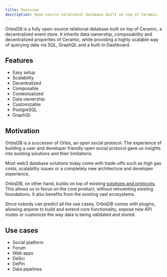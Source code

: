 ```yaml
---
title: Overview
description: Open-source relational database built on top of Ceramic.
---
```


OrbisDB is a fully open-source relational database built on top of Ceramic, a decentralized event
store. It inherits data ownership, composability and decentralized properties of Ceramic, while
providing a highly scalable way of querying data via SQL, GraphQL and a built-in Dashboard.

## Features

- Easy setup
- Scalability
- Decentralized
- Composable
- Contextualized
- Data ownership
- Customizable
- PostgreSQL
- GraphQL

## Motivation

OrbisDB is a successor of Orbis, an open social protocol. The experience of building a user and
developer friendly open social protocol gave us insights into existing solutions and their
limitations.

Most web3 database solutions today come with trade-offs such as high gas costs, scalability issues
or a completely new architecture and developer experience.

OrbisDB, on other hand, builds on top of existing
[solutions and protocols](/databases/orbisdb/managing-data). This allows us to focus on
the core product, without reinventing existing foundations. It also benefits from the existing vast
ecosystems.

Since nobody can predict all the use cases, OrbisDB comes with
plugins, allowing anyone to build and extend core functionality,
expose new API routes or customize the way data is being validated and stored.

## Use cases

- Social platform
- Forum
- Web apps
- DeSci
- DePin
- Data pipelines
